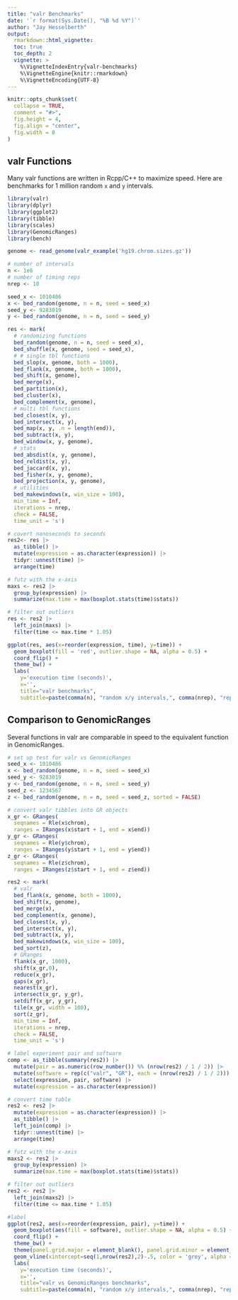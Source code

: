 ```yaml
---
title: "valr Benchmarks"
date: '`r format(Sys.Date(), "%B %d %Y")`'
author: "Jay Hesselberth"
output:
  rmarkdown::html_vignette:
  toc: true
  toc_depth: 2
  vignette: >
    %\VignetteIndexEntry{valr-benchmarks}
    %\VignetteEngine{knitr::rmarkdown}
    %\VignetteEncoding{UTF-8}
---
```


```r
knitr::opts_chunk$set(
  collapse = TRUE,
  comment = "#>",
  fig.height = 4,
  fig.align = "center",
  fig.width = 8
)
```

## valr Functions

Many valr functions are written in Rcpp/C++ to maximize speed. Here are benchmarks for 1 million random `x` and `y` intervals.

```r
library(valr)
library(dplyr)
library(ggplot2)
library(tibble)
library(scales)
library(GenomicRanges)
library(bench)

genome <- read_genome(valr_example('hg19.chrom.sizes.gz'))

# number of intervals
n <- 1e6
# number of timing reps
nrep <- 10

seed_x <- 1010486
x <- bed_random(genome, n = n, seed = seed_x)
seed_y <- 9283019
y <- bed_random(genome, n = n, seed = seed_y)

res <- mark(
  # randomizing functions
  bed_random(genome, n = n, seed = seed_x),
  bed_shuffle(x, genome, seed = seed_x),
  # # single tbl functions
  bed_slop(x, genome, both = 1000),
  bed_flank(x, genome, both = 1000),
  bed_shift(x, genome),
  bed_merge(x),
  bed_partition(x),
  bed_cluster(x),
  bed_complement(x, genome),
  # multi tbl functions
  bed_closest(x, y),
  bed_intersect(x, y),
  bed_map(x, y, .n = length(end)),
  bed_subtract(x, y),
  bed_window(x, y, genome),
  # stats
  bed_absdist(x, y, genome),
  bed_reldist(x, y),
  bed_jaccard(x, y),
  bed_fisher(x, y, genome),
  bed_projection(x, y, genome),
  # utilities
  bed_makewindows(x, win_size = 100),
  min_time = Inf,
  iterations = nrep,
  check = FALSE,
  time_unit = 's')

# covert nanoseconds to seconds
res2<- res |>
  as_tibble() |>
  mutate(expression = as.character(expression)) |> 
  tidyr::unnest(time) |> 
  arrange(time)

# futz with the x-axis
maxs <- res2 |>
  group_by(expression) |>
  summarize(max.time = max(boxplot.stats(time)$stats))

# filter out outliers
res <- res2 |>
  left_join(maxs) |>
  filter(time <= max.time * 1.05)

ggplot(res, aes(x=reorder(expression, time), y=time)) +
  geom_boxplot(fill = 'red', outlier.shape = NA, alpha = 0.5) +
  coord_flip() +
  theme_bw() +
  labs(
    y='execution time (seconds)',
    x='',
    title="valr benchmarks",
    subtitle=paste(comma(n), "random x/y intervals,", comma(nrep), "repetitions"))
```

## Comparison to GenomicRanges

Several functions in valr are comparable in speed to the equivalent function in GenomicRanges.

```r
# set up test for valr vs GenomicRanges
seed_x <- 1010486
x <- bed_random(genome, n = n, seed = seed_x)
seed_y <- 9283019
y <- bed_random(genome, n = n, seed = seed_y)
seed_z <- 1234567
z <- bed_random(genome, n = n, seed = seed_z, sorted = FALSE)

# convert valr tibbles into GR objects
x_gr <- GRanges(
  seqnames = Rle(x$chrom),
  ranges = IRanges(x$start + 1, end = x$end))
y_gr <- GRanges(
  seqnames = Rle(y$chrom),
  ranges = IRanges(y$start + 1, end = y$end))
z_gr <- GRanges(
  seqnames = Rle(z$chrom),
  ranges = IRanges(z$start + 1, end = z$end))

res2 <- mark(
  # valr
  bed_flank(x, genome, both = 1000),
  bed_shift(x, genome),
  bed_merge(x),
  bed_complement(x, genome),
  bed_closest(x, y),
  bed_intersect(x, y),
  bed_subtract(x, y),
  bed_makewindows(x, win_size = 100),
  bed_sort(z),
  # GRanges
  flank(x_gr, 1000),
  shift(x_gr,0),
  reduce(x_gr),
  gaps(x_gr),
  nearest(x_gr),
  intersect(x_gr, y_gr),
  setdiff(x_gr, y_gr),
  tile(x_gr, width = 100),
  sort(z_gr),
  min_time = Inf,
  iterations = nrep,
  check = FALSE,
  time_unit = 's')

# label experiment pair and software
comp <- as_tibble(summary(res2)) |> 
  mutate(pair = as.numeric(row_number()) %% (nrow(res2) / 1 / 2)) |> 
  mutate(software = rep(c("valr", "GR"), each = (nrow(res2) / 1 / 2))) |>
  select(expression, pair, software) |> 
  mutate(expression = as.character(expression))

# convert time table
res2 <- res2 |>
  mutate(expression = as.character(expression)) |> 
  as_tibble() |>
  left_join(comp) |>
  tidyr::unnest(time) |> 
  arrange(time)

# futz with the x-axis
maxs2 <- res2 |>
  group_by(expression) |>
  summarize(max.time = max(boxplot.stats(time)$stats))

# filter out outliers
res2 <- res2 |>
  left_join(maxs2) |>
  filter(time <= max.time * 1.05)

#label
ggplot(res2, aes(x=reorder(expression, pair), y=time)) +
  geom_boxplot(aes(fill = software), outlier.shape = NA, alpha = 0.5) +
  coord_flip() +
  theme_bw() +
  theme(panel.grid.major = element_blank(), panel.grid.minor = element_blank()) +
  geom_vline(xintercept=seq(1,nrow(res2),2)-.5, color = 'grey', alpha = 0.23) +
  labs(
    y='execution time (seconds)',
    x='',
    title="valr vs GenomicRanges benchmarks",
    subtitle=paste(comma(n), "random x/y intervals,", comma(nrep), "repetitions"))
```

